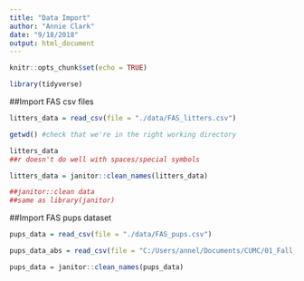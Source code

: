 ```yaml
---
title: "Data Import"
author: "Annie Clark"
date: "9/18/2018"
output: html_document
---
```


```r
knitr::opts_chunk$set(echo = TRUE)

library(tidyverse)
```


##Import FAS csv files
```r
litters_data = read_csv(file = "./data/FAS_litters.csv")

getwd() #check that we're in the right working directory 

litters_data
##r doesn't do well with spaces/special symbols

litters_data = janitor::clean_names(litters_data)

##janitor::clean data
##same as library(janitor)
```

##Import FAS pups dataset
```r
pups_data = read_csv(file = "./data/FAS_pups.csv")

pups_data_abs = read_csv(file = "C:/Users/annel/Documents/CUMC/01_Fall_2018/P8105_Data_Science/Lectures/data_wrangling_i/data/FAS_pups.csv")

pups_data = janitor::clean_names(pups_data)

```


